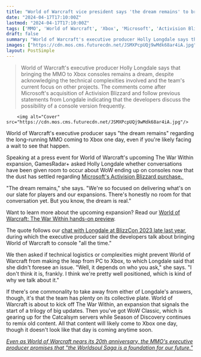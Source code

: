 ```yaml
---
title: "World of Warcraft vice president says 'the dream remains' to bring the MMO to Xbox, even if there's 'no room for that conversation yet'"
date: "2024-04-17T17:10:00Z"
lastmod: "2024-04-17T17:10:00Z"
tags: ['MMO', 'World of Warcraft', 'Xbox', 'Microsoft', 'Activision Blizzard', 'World of Warcraft: The War Within', 'WoW Classic', 'Season of Discovery', 'Worldsoul Saga']
draft: false
summary: "World of Warcraft's executive producer Holly Longdale says that bringing the MMO to Xbox consoles remains a dream, despite acknowledging the technical complexities involved and the team's current focus on other projects. The comments come after Microsoft's acquisition of Activision Blizzard and follow previous statements from Longdale indicating that the developers discuss the possibility of a console version frequently."
images: ["https://cdn.mos.cms.futurecdn.net/JSMXPcpUQj9wMdk68ar4iA.jpg"]
layout: PostSimple
---
```

> World of Warcraft's executive producer Holly Longdale says that bringing the MMO to Xbox consoles remains a dream, despite acknowledging the technical complexities involved and the team's current focus on other projects. The comments come after Microsoft's acquisition of Activision Blizzard and follow previous statements from Longdale indicating that the developers discuss the possibility of a console version frequently.


        <img alt="Cover" src="https://cdn.mos.cms.futurecdn.net/JSMXPcpUQj9wMdk68ar4iA.jpg"/>
        
World of Warcraft's executive producer says "the dream remains" regarding the long-running MMO coming to Xbox one day, even if you're likely facing a wait to see that happen.

Speaking at a press event for World of Warcraft's upcoming The War Within expansion, GamesRadar+ asked Holly Longdale whether conversations have been given room to occur about WoW ending up on consoles now that the dust has settled regarding [Microsoft's Activision Blizzard purchase. ](https://www.gamesradar.com/phil-spencer-officially-confirms-xboxs-purchase-of-activision-blizzard/)

"The dream remains," she says. "We're so focused on delivering what's on our slate for players and our expansions. There's honestly no room for that conversation yet. But you know, the dream is real."



Want to learn more about the upcoming expansion? Read our [World of Warcraft: The War Within hands-on preview](https://www.gamesradar.com/world-of-warcraft-the-war-within-alpha-hands-on-gameplay-preview/).

The quote follows our [chat with Longdale at BlizzCon 2023 late last year](https://www.gamesradar.com/world-of-warcraft-xbox-consoles-blizzard/), during which the executive producer said the developers talk about bringing World of Warcraft to console "all the time."

We then asked if technical logistics or complexities might prevent World of Warcraft from making the leap from PC to Xbox, to which Longdale said that she didn't foresee an issue. "Well, it depends on who you ask," she says. "I don't think it is, frankly. I think we're pretty well positioned, which is kind of why we talk about it." 

If there's one commonality to take away from either of Longdale's answers, though, it's that the team has plenty on its collective plate. World of Warcraft is about to kick off The War Within, an expansion that signals the start of a trilogy of big updates. Then you've got WoW Classic, which is gearing up for the Catcalsym servers while Season of Discovery continues to remix old content. All that content will likely come to Xbox one day, though it doesn't look like that day is coming anytime soon.

[<em>Even as World of Warcraft nears its 20th anniversary, the MMO's executive producer promises that "the Worldsoul Saga is a foundation for our future."</em>](https://www.gamesradar.com/holly-longdale-interview-world-of-warcraft-the-war-within-expansion-worldsoul-saga/)
        